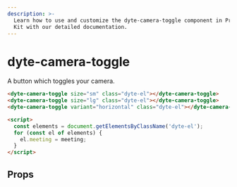 ```yaml
---
description: >-
  Learn how to use and customize the dyte-camera-toggle component in ProductDB's UI
  Kit with our detailed documentation.
---
```


# dyte-camera-toggle

A button which toggles your camera.

```html
<dyte-camera-toggle size="sm" class="dyte-el"></dyte-camera-toggle>
<dyte-camera-toggle size="lg" class="dyte-el"></dyte-camera-toggle>
<dyte-camera-toggle variant="horizontal" class="dyte-el"></dyte-camera-toggle>

<script>
  const elements = document.getElementsByClassName('dyte-el');
  for (const el of elements) {
    el.meeting = meeting;
  }
</script>
```

## Props

<PropsTable of="dyte-camera-toggle" />

<head>
  <title>UI Kit dyte-camera-toggle</title>
</head>
